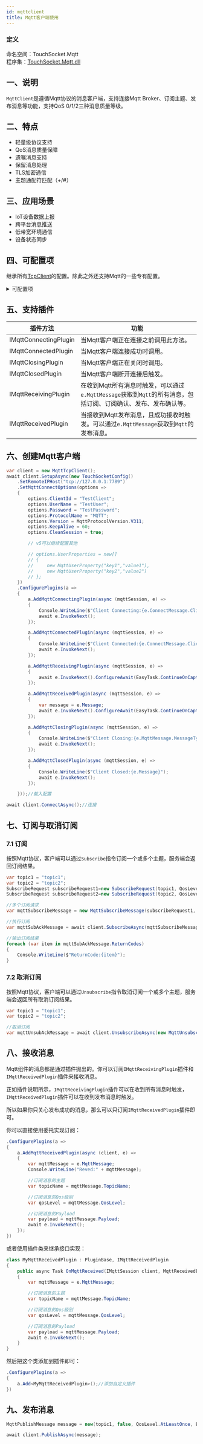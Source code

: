 ```yaml
---
id: mqttclient
title: Mqtt客户端使用
---
```



### 定义

命名空间：TouchSocket.Mqtt <br/>
程序集：[TouchSocket.Mqtt.dll](https://www.nuget.org/packages/TouchSocket.Mqtt)

## 一、说明

`MqttClient`是遵循Mqtt协议的消息客户端，支持连接Mqtt Broker、订阅主题、发布消息等功能，支持QoS 0/1/2三种消息质量等级。

## 二、特点

- 轻量级协议支持
- QoS消息质量保障
- 遗嘱消息支持
- 保留消息处理
- TLS加密通信
- 主题通配符匹配（+/#）

## 三、应用场景

- IoT设备数据上报
- 跨平台消息推送
- 低带宽环境通信
- 设备状态同步

## 四、可配置项

继承所有[TcpClient](./tcpclient.mdx)的配置。除此之外还支持Mqtt的一些专有配置。

<details>
<summary>可配置项</summary>
<div>

#### SetMqttConnectOptions

`MqttConnectOptions` 类用于配置 Mqtt 客户端连接到 Mqtt 服务端时的参数，支持 Mqtt 3.1.1 及 5.0+ 协议版本。以下是各配置项的详细说明：

**基础连接选项（通用）**

| 属性名                  | Mqtt 版本支持       | 说明                                                                                     |
|-------------------------|---------------------|------------------------------------------------------------------------------------------|
| `CleanSession`          | 3.1.1+              | 是否清理会话（断开后删除未完成的遗嘱和离线消息）。                                       |
| `ClientId`              | 3.1.1+              | 客户端唯一标识符（服务端用于识别客户端）；Mqtt 3.1.1 中必填（长度 1-23 字节，ASCII 字符）；5.0+ 允许空字符串（仅当服务端允许时）。 |
| `KeepAlive`             | 3.1.1+              | 心跳保活时长（单位：秒），表示客户端与服务端保持连接的最长时间；需与服务端配置兼容（服务端可能拒绝过大或过小的值），默认值通常为 60 秒。 |
| `Password`              | 3.1.1+              | 连接认证密码（与 `UserName` 配合使用）；若 `UserName` 为空则无效；5.0+ 支持二进制数据（需通过 `AuthenticationData` 传递）。 |
| `ProtocolName`          | 3.1.1+              | Mqtt 协议名称（固定为 "Mqtt"），默认值为 "Mqtt"，通常无需手动设置。                       |
| `UserName`              | 3.1.1+              | 连接认证用户名（与 `Password` 配合使用）；5.0+ 支持二进制数据（需通过 `AuthenticationData` 传递）。                     |
| `Version`               | 3.1.1+/5.0+         | Mqtt 协议版本（如 `MqttProtocolVersion.V311` 或 `V500`）；需根据服务端支持的版本设置，否则可能导致连接失败。               |

---

**遗嘱（Will）消息配置（可选）**

当 `WillFlag` 为 `true` 时，服务端会在客户端异常断开时发布遗嘱消息。仅部分属性在 `WillFlag=true` 时生效。

| 属性名                      | Mqtt 版本支持       | 说明                                                                                     |
|-----------------------------|---------------------|------------------------------------------------------------------------------------------|
| `WillFlag`                  | 3.1.1+              | 是否启用遗嘱消息（若为 `true`，需配置遗嘱相关属性）。                                      |
| `WillQos`                   | 3.1.1+              | 遗嘱消息的服务质量等级（0/1/2）；需与服务端支持的 QoS 等级兼容。                           |
| `WillRetain`                | 3.1.1+              | 是否保留遗嘱消息（服务端保留最新遗嘱消息供新订阅者接收）；默认值为 `false`；若为 `true`，服务端需支持保留消息功能。       |
| `WillMessage`               | 3.1.1+              | 遗嘱消息的内容（文本类型，Mqtt 5.0+ 支持二进制数据，需通过 `WillContentType` 和 `WillPayloadFormatIndicator` 配合）。       |
| `WillTopic`                 | 3.1.1+              | 遗嘱消息发布的主题（需符合 Mqtt 主题命名规则）；主题需提前订阅才能接收遗嘱消息。           |
| `WillContentType`           | 5.0+                | 遗嘱消息内容的 MIME 类型（如 "text/plain"、"application/json"）；描述 `WillMessage` 的格式（仅 5.0+ 有效）。             |
| `WillPayloadFormatIndicator`| 5.0+                | 遗嘱消息负载格式指示符（如 `Raw`、`Utf8`）；更细粒度描述负载格式（仅 5.0+ 有效）。                                       |
| `WillResponseTopic`         | 5.0+                | 遗嘱消息触发后，服务端向客户端发送响应的主题；需客户端提前订阅该主题以接收响应。                                         |
| `WillCorrelationData`       | 5.0+                | 遗嘱消息关联的上下文数据（用于匹配请求与响应）；需与服务端约定格式（仅 5.0+ 有效）。                                     |
| `WillDelayInterval`         | 5.0+                | 遗嘱消息延迟发布的时间间隔（单位：秒）；遗嘱触发后，延迟指定时间再发布（仅 5.0+ 有效）。                                 |
| `WillMessageExpiryInterval` | 5.0+                | 遗嘱消息的有效期（单位：秒，过期后服务端删除）；超过此时间未发布的遗嘱消息将被丢弃（仅 5.0+ 有效）。                     |

---

**Mqtt 5.0+ 扩展配置（可选）**

仅当使用 Mqtt 5.0+ 协议时生效，用于更细粒度的连接控制。

| 属性名                      | Mqtt 版本支持       | 说明                                                                                     |
|-----------------------------|---------------------|------------------------------------------------------------------------------------------|
| `UserProperties`            | 5.0+                | 用户自定义属性（键值对，用于传递业务元数据）；键值对需符合 Mqtt 5.0 规范（键为 UTF-8 字符串，值支持多种类型）。           |
| `AuthenticationMethod`      | 5.0+                | 认证方法名称（如 "OAuth2"、"Custom"）；需与服务端支持的认证方法一致（仅 5.0+ 支持扩展认证）。                           |
| `AuthenticationData`        | 5.0+                | 认证方法的附加数据（如令牌、签名等）；配合 `AuthenticationMethod` 使用（仅 5.0+ 有效）。                               |
| `MaximumPacketSize`         | 5.0+                | 客户端请求的最大数据包大小（单位：字节）；服务端会返回其支持的最大值（客户端需遵守）。                                 |
| `ReceiveMaximum`            | 5.0+                | 客户端能接收的最大 QoS 1/2 消息数量（防止消息堆积）；默认值通常为 65535（需与服务端配置兼容）。                           |
| `RequestProblemInformation` | 5.0+                | 是否请求服务端在出错时返回详细问题信息（如原因码、原因字符串）；默认值为 `true`（建议开启以便排查问题）。                 |
| `RequestResponseInformation`| 5.0+                | 是否请求服务端返回连接响应的额外信息（如会话过期时间）；默认值为 `false`（仅当需要时启用）。                             |
| `SessionExpiryInterval`     | 5.0+                | 会话过期时间间隔（单位：秒，0 表示立即过期）；客户端断开后，服务端保留会话的时间（仅当 `CleanSession=false` 时有效）。       |
| `TopicAliasMaximum`         | 5.0+                | 客户端允许的最大主题别名值（服务站不能使用超过此值的别名）；默认值为 0（表示不使用主题别名）。                           |

---

**注意事项**

1. **协议版本兼容性**：部分属性（如 `UserProperties`、`AuthenticationMethod`）仅在 Mqtt 5.0+ 中有效，需根据服务端版本选择配置。
2. **遗嘱消息生效条件**：`WillFlag` 必须为 `true`，且 `WillTopic` 和 `WillMessage` 需有效配置，否则遗嘱不会被发送。
3. **认证扩展**：5.0+ 的 `AuthenticationData` 需配合自定义认证插件使用，具体格式由服务端定义。
4. **只读属性**：`WillMessage` 和 `WillTopic` 标记为 `internal set`，通常通过构造函数或专用方法设置（如 `MqttApplicationMessage`）。

</div>
</details>

## 五、支持插件

|  插件方法| 功能 |
| --- | --- |
| IMqttConnectingPlugin | 当Mqtt客户端正在连接之前调用此方法。 |
| IMqttConnectedPlugin | 当Mqtt客户端连接成功时调用。 |
| IMqttClosingPlugin | 当Mqtt客户端正在关闭时调用。|
| IMqttClosedPlugin | 当Mqtt客户端断开连接后触发。 |
| IMqttReceivingPlugin | 在收到Mqtt所有消息时触发，可以通过`e.MqttMessage`获取到`Mqtt`的所有消息，包括订阅、订阅确认、发布、发布确认等。 |
| IMqttReceivedPlugin | 当接收到Mqtt发布消息，且成功接收时触发。可以通过`e.MqttMessage`获取到`Mqtt`的发布消息。 |


## 六、创建Mqtt客户端

```csharp showLineNumbers
var client = new MqttTcpClient();
await client.SetupAsync(new TouchSocketConfig()
    .SetRemoteIPHost("tcp://127.0.0.1:7789")
    .SetMqttConnectOptions(options =>
    {
        options.ClientId = "TestClient";
        options.UserName = "TestUser";
        options.Password = "TestPassword";
        options.ProtocolName = "MQTT";
        options.Version = MqttProtocolVersion.V311;
        options.KeepAlive = 60;
        options.CleanSession = true;

        // v5可以继续配置其他

        // options.UserProperties = new[]
        // {
        //     new MqttUserProperty("key1","value1"),
        //     new MqttUserProperty("key2","value2")
        // };
    })
    .ConfigurePlugins(a =>
    {
        a.AddMqttConnectingPlugin(async (mqttSession, e) =>
        {
            Console.WriteLine($"Client Connecting:{e.ConnectMessage.ClientId}");
            await e.InvokeNext();
        });

        a.AddMqttConnectedPlugin(async (mqttSession, e) =>
        {
            Console.WriteLine($"Client Connected:{e.ConnectMessage.ClientId}");
            await e.InvokeNext();
        });

        a.AddMqttReceivingPlugin(async (mqttSession, e) =>
        {
            await e.InvokeNext().ConfigureAwait(EasyTask.ContinueOnCapturedContext);
        });

        a.AddMqttReceivedPlugin(async (mqttSession, e) =>
        {
            var message = e.Message;
            await e.InvokeNext().ConfigureAwait(EasyTask.ContinueOnCapturedContext);
        });

        a.AddMqttClosingPlugin(async (mqttSession, e) =>
        {
            Console.WriteLine($"Client Closing:{e.MqttMessage.MessageType}");
            await e.InvokeNext();
        });

        a.AddMqttClosedPlugin(async (mqttSession, e) =>
        {
            Console.WriteLine($"Client Closed:{e.Message}");
            await e.InvokeNext();
        });

    }));//载入配置

await client.ConnectAsync();//连接
```


## 七、订阅与取消订阅

### 7.1 订阅

按照Mqtt协议，客户端可以通过`Subscribe`指令订阅一个或多个主题，服务端会返回订阅结果。

```csharp {10} showLineNumbers
var topic1 = "topic1";
var topic2 = "topic2";
SubscribeRequest subscribeRequest1=new SubscribeRequest(topic1, QosLevel.AtLeastOnce);//订阅请求
SubscribeRequest subscribeRequest2=new SubscribeRequest(topic2, QosLevel.AtMostOnce);//可以设置不同的Qos级别

//多个订阅请求
var mqttSubscribeMessage = new MqttSubscribeMessage(subscribeRequest1, subscribeRequest2);

//执行订阅
var mqttSubAckMessage = await client.SubscribeAsync(mqttSubscribeMessage);

//输出订阅结果
foreach (var item in mqttSubAckMessage.ReturnCodes)
{
    Console.WriteLine($"ReturnCode:{item}");
}
```

### 7.2 取消订阅

按照Mqtt协议，客户端可以通过`Unsubscribe`指令取消订阅一个或多个主题，服务端会返回所有取消订阅结果。

```csharp {5} showLineNumbers
var topic1 = "topic1";
var topic2 = "topic2";

//取消订阅
var mqttUnsubAckMessage = await client.UnsubscribeAsync(new MqttUnsubscribeMessage(topic1,topic2));
```


## 八、接收消息

Mqtt组件的消息都是通过插件抛出的。你可以订阅`IMqttReceivingPlugin`插件和`IMqttReceivedPlugin`插件来接收消息。

正如插件说明所示，`IMqttReceivingPlugin`插件可以在收到所有消息时触发，`IMqttReceivedPlugin`插件可以在收到发布消息时触发。

所以如果你只关心发布成功的消息，那么可以只订阅`IMqttReceivedPlugin`插件即可。

你可以直接使用委托实现订阅：

```csharp {3-17} showLineNumbers
.ConfigurePlugins(a =>
{
    a.AddMqttReceivedPlugin(async (client, e) =>
    {
        var mqttMessage = e.MqttMessage;
        Console.WriteLine("Reved:" + mqttMessage);

        //订阅消息的主题
        var topicName = mqttMessage.TopicName;

        //订阅消息的Qos级别
        var qosLevel = mqttMessage.QosLevel;

        //订阅消息的Payload
        var payload = mqttMessage.Payload;
        await e.InvokeNext();
    });
})
```

或者使用插件类来继承接口实现：

```csharp showLineNumbers
class MyMqttReceivedPlugin : PluginBase, IMqttReceivedPlugin
{
    public async Task OnMqttReceived(IMqttSession client, MqttReceivedEventArgs e)
    {
        var mqttMessage = e.MqttMessage;

        //订阅消息的主题
        var topicName = mqttMessage.TopicName;

        //订阅消息的Qos级别
        var qosLevel = mqttMessage.QosLevel;

        //订阅消息的Payload
        var payload = mqttMessage.Payload;
        await e.InvokeNext();
    }
}
```

然后把这个类添加到插件即可：

```csharp {3} showLineNumbers
.ConfigurePlugins(a =>
{
    a.Add<MyMqttReceivedPlugin>();//添加自定义插件
})
```

## 九、发布消息

```csharp {3} showLineNumbers
MqttPublishMessage message = new(topic1, false, QosLevel.AtLeastOnce, Encoding.UTF8.GetBytes("Hello World"));

await client.PublishAsync(message);
```


